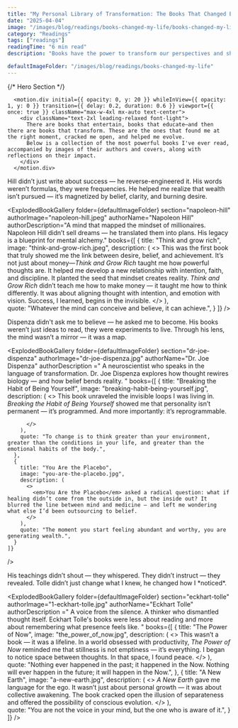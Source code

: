 ```yaml
---
title: "My Personal Library of Transformation: The Books That Changed Everything"
date: "2025-04-04"
image: "/images/blog/readings/books-changed-my-life/books-changed-my-life.jpg"
category: "Readings"
tags: ["readings"]
readingTime: "6 min read"
description: "​Books have the power to transform our perspectives and shape our lives. Here are some of my favorite books and authors who have profoundly impacted me:"

defaultImageFolder: "/images/blog/readings/books-changed-my-life"
---
```






<script type="application/ld+json">{`
{
  "@context": "https://schema.org",
  "@type": "BlogPosting",
  "headline": "My Personal Library of Transformation: The Books That Changed Everything"",
  "image": ["/images/blog/readings/books-changed-my-life/books-changed-my-life.jpg"],
  "datePublished": "2023-09-24",
  "author": { "@type": "Person", "name": "Amadou" },
  "publisher": {
    "@type": "Organization",
    "name": "Amadou Mamane",
    "logo": { "@type": "ImageObject", "url": "https://amadoumamane.fr/images/profile.jpeg" }
  },
  "description": "​Books have the power to transform our perspectives and shape our lives. Here are some of my favorite books and authors who have profoundly impacted me"
}
`}</script>

<main className="min-h-screen w-full bg-white dark:bg-black text-gray-900 dark:text-gray-100 overflow-x-hidden">




{/* Hero Section */}
 
  <Section marginTop='mt-2'>


      <motion.div initial={{ opacity: 0, y: 20 }} whileInView={{ opacity: 1, y: 0 }} transition={{ delay: 0.2, duration: 0.6 }} viewport={{ once: true }} className="max-w-4xl mx-auto text-center">
        <div className="text-2xl leading-relaxed font-light">
          There are books that entertain, books that educate—and then there are books that transform. These are the ones that found me at the right moment, cracked me open, and helped me evolve. 
          Below is a collection of the most powerful books I've ever read, accompanied by images of their authors and covers, along with reflections on their impact.​
        </div>
      </motion.div>

  </Section>


<Section title="💼  Napoleon Hill">
  <div className="text-center max-w-3xl mx-auto mb-10 mt-8">
    <p className="text-xl text-gray-600 dark:text-gray-300 leading-relaxed">
      Hill didn’t just write about success — he reverse-engineered it. His words weren’t formulas, they were frequencies. He helped me realize that wealth isn’t pursued — it’s magnetized by belief, clarity, and burning desire.
    </p>
  </div>

  <ExplodedBookGallery
    folder={defaultImageFolder}
    section="napoleon-hill"
    authorImage="napoleon-hill.jpeg"
    authorName="Napoleon Hill"
    authorDescription="A mind that mapped the mindset of millionaires. Napoleon Hill didn’t sell dreams — he translated them into plans. His legacy is a blueprint for mental alchemy."
    books={[
      {
        title: "Think and grow rich",
        image: "think-and-grow-rich.jpeg",
        description: (
          <>
          This was the first book that truly showed me the link between desire, belief, and achievement. It’s not just about money—<em>Think and Grow Rich</em>  taught me how powerful thoughts are. It helped me develop a new relationship with intention, faith, and discipline. It planted the seed that mindset creates reality.
            <em>Think and Grow Rich</em> didn’t teach me how to make money — it taught me how to think differently. It was about aligning thought with intention, and emotion with vision. Success, I learned, begins in the invisible.
          </>
        ),   
        quote: "Whatever the mind can conceive and believe, it can achieve.",
      }
    ]}
  />
</Section>









<Section title="🧠 Dr. Joe Dispenza">
  <div className="text-center max-w-3xl mx-auto mb-10 mt-8">
    <p className="text-xl text-gray-600 dark:text-gray-300 leading-relaxed">
      Dispenza didn't ask me to believe — he asked me to become. His books weren’t just ideas to read, they were experiments to live. Through his lens, the mind wasn’t a mirror — it was a map.
    </p>
  </div>

  <ExplodedBookGallery
    folder={defaultImageFolder}
    section="dr-joe-dispenza"
    authorImage="dr-joe-dispenza.jpg"
    authorName="Dr. Joe Dispenza"
    authorDescription ="
            A neuroscientist who speaks in the language of transformation. Dr. Joe Dispenza explores how thought rewires biology — and how belief bends reality.
      "
    books={[
      {
        title: "Breaking the Habit of Being Yourself",
        image: "breaking-habit-being-yourself.jpg",
        description: (
          <>
            This book unraveled the invisible loops I was living in. <em>Breaking the Habit of Being Yourself</em> showed me that personality isn’t permanent — it’s programmed. And more importantly: it’s reprogrammable.


          </>
        ),       
        quote: "To change is to think greater than your environment, greater than the conditions in your life, and greater than the emotional habits of the body.",
      },
      {
        title: "You Are the Placebo",
        image: "you-are-the-placebo.jpg",
        description: (
          <>
            <em>You Are the Placebo</em> asked a radical question: what if healing didn’t come from the outside in, but the inside out? It blurred the line between mind and medicine — and left me wondering what else I’d been outsourcing to belief.
          </>
        ),   
        quote: "The moment you start feeling abundant and worthy, you are generating wealth.",
      }
    ]}
  />
</Section>


<Section title="🧘‍♂️  Eckhart Tolle – A Quiet Revolution">
  <div className="text-center max-w-3xl mx-auto mb-10 mt-8">
    <p className="text-xl text-gray-600 dark:text-gray-300 leading-relaxed">
      His teachings didn’t shout — they whispered. They didn’t instruct — they revealed. Tolle didn’t just change what I knew, he changed how I *noticed*.
    </p>
  </div>

  <ExplodedBookGallery
    folder={defaultImageFolder}
    section="eckhart-tolle"
    authorImage="1-eckhart-tolle.jpg"
    authorName="Eckhart Tolle"
    authorDescription ="
      A voice from the silence. A thinker who dismantled thought itself. Eckhart Tolle's books were less about reading and more about remembering what presence feels like.
      "
    books={[
      {
        title: "The Power of Now",
        image: "the_power_of_now.jpg",
        description: (
          <>
            This wasn’t a book — it was a lifeline. In a world obsessed with productivity, <em>The Power of Now</em> reminded me that stillness is not emptiness — it’s everything. I began to notice space between thoughts. In that space, I found peace.
          </>
        ),       
         quote: "Nothing ever happened in the past; it happened in the Now. Nothing will ever happen in the future; it will happen in the Now.",
      },
      {
        title: "A New Earth",
        image: "a-new-earth.jpg",
        description: (
          <>
          <em>A New Earth</em> gave me language for the ego. It wasn’t just about personal growth — it was about collective awakening. The book cracked open the illusion of separateness and offered the possibility of conscious evolution.
          </>
        ),   
        quote: "You are not the voice in your mind, but the one who is aware of it.",
      }
    ]}
  />
</Section>


<AuthorBox name="Amadou" bio="Paris-based AI Engineer, Runner and Dancer. Sharing stories from the Track and the Terminal — Race recaps and AI deep dives." avatar="/images/profile.jpeg" />
<ShareButtons />









</main>
